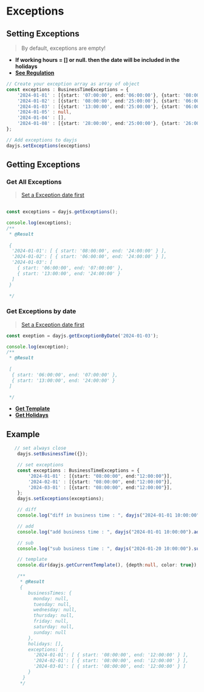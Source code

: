 # Exceptions

## Setting Exceptions
> By default, exceptions are empty!

* **If working hours = [] or null. then the date will be included in the holidays**
* **[See Regulation](business-time#regulations)**

````typescript copy
// Create your exception array as array of object
const exceptions : BusinessTimeExceptions = {
    '2024-01-01' : [{start: '07:00:00', end:'06:00:00'}, {start: '08:00:00', end:'28:00:00'}],
    '2024-01-02' : [{start: '08:00:00', end:'25:00:00'}, {start: '06:00:00', end:'22:00:00'}],
    '2024-01-03' : [{start: '13:00:00', end:'25:00:00'}, {start: '06:00:00', end:'07:00:00'}],
    '2024-01-05' : null,
    '2024-01-04' : [],
    '2024-01-08' : [{start: '28:00:00', end:'25:00:00'}, {start: '26:00:00', end:'31:00:00'}],
};

// Add exceptions to dayjs
dayjs.setExceptions(exceptions)
````

## Getting Exceptions
### Get All Exceptions
> [Set a Exception date first](#setting-exceptions)
````typescript copy
  
const exceptions = dayjs.getExceptions();

console.log(exceptions);
/**
 * @Result
 
 {
  '2024-01-01': [ { start: '08:00:00', end: '24:00:00' } ],
  '2024-01-02': [ { start: '06:00:00', end: '24:00:00' } ],
  '2024-01-03': [
    { start: '06:00:00', end: '07:00:00' },
    { start: '13:00:00', end: '24:00:00' }
  ]
 }

 */

````
### Get Exceptions by date
> [Set a Exception date first](#setting-exceptions)
````typescript copy
const exeption = dayjs.getExceptionByDate('2024-01-03');

console.log(exception);
/**
 * @Result
 
 [
  { start: '06:00:00', end: '07:00:00' },
  { start: '13:00:00', end: '24:00:00' }
 ]

 */

````

* **[Get Template](business-time#template)**
* **[Get Holidays](holiday#getting-holidays)**

## Example
``` typescript copy
   // set always close
    dayjs.setBusinessTime({});

    // set exceptions
    const exceptions : BusinessTimeExceptions = {
        '2024-01-01' : [{start: "08:00:00", end:"12:00:00"}],
        '2024-02-01' : [{start: "08:00:00", end:"12:00:00"}],
        '2024-03-01' : [{start: "08:00:00", end:"12:00:00"}],
    };
    dayjs.setExceptions(exceptions);

    // diff
    console.log("diff in business time : ", dayjs("2024-01-01 10:00:00").businessHoursDiff(dayjs("2024-01-31 12:00:00"))); // out : 2 hours

    // add
    console.log("add business time : ", dayjs("2024-01-01 10:00:00").addBusinessHours(5).format("YYYY-MM-DD HH:mm:ss")); // out : 2024-02-01 11:00:00

    // sub
    console.log("sub business time : ", dayjs("2024-01-20 10:00:00").subtractBusinessHours(3).format("YYYY-MM-DD HH:mm:ss")); // out : 2024-01-01 09:00:00

    // template
    console.dir(dayjs.getCurrentTemplate(), {depth:null, color: true});

    /**
     * @Result
     {
        businessTimes: {
          monday: null,
          tuesday: null,
          wednesday: null,
          thursday: null,
          friday: null,
          saturday: null,
          sunday: null
        },
        holidays: [],
        exceptions: {
          '2024-01-01': [ { start: '08:00:00', end: '12:00:00' } ],     
          '2024-02-01': [ { start: '08:00:00', end: '12:00:00' } ],     
          '2024-03-01': [ { start: '08:00:00', end: '12:00:00' } ]      
        }
      }
     */

```
